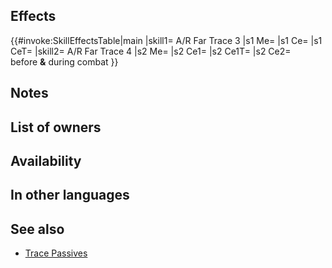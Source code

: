 {{Passive
|name=A/R Far Trace
|type=B
|exclusive=0
|canUseMove={{MoveList|Cavalry,Flying}}
|canUseWeapon={{WeaponList|Ranged}}
|timingID=1
|abilityID=97
|randomTimestamp=2021-07-21T07:00:00Z
|properties=random_inherit_base,random_owner
|1name=A/R Far Trace 1
|alt1name=A R Far Trace 1
|1tagid=SID_攻撃魔防の遠影1
|1effect=Enables【Canto (Rem.)】.<br><br>Inflicts Atk/Res-1 on foe during combat.<br><br>【Canto (Rem.)】<br>After an attack, Assist skill, or structure destruction, unit can move spaces = any movement not already used that turn. (If unit used a movement skill that warped them, its remaining movement is 0.)<br><br>(Unit moves according to movement type. Once per turn. Cannot attack or assist. Only highest value applied. Does not stack. After moving, if a skill that grants another action would be triggered (like with Galeforce), Canto will trigger after the granted action. Unit's base movement has no effect on movement granted. Cannot warp (using skills like Wings of Mercy) a distance greater than unit would be able to move with normal Canto movement.)
|1required=-
|1cost=60
|1promotionRarity=4
|1promotionTier=1
|intID1=2619
|sort1=37530
|value1=2
|randomMinLv1=21
|randomMaxLv1=30
|2name=A/R Far Trace 2
|alt2name=A R Far Trace 2
|2tagid=SID_攻撃魔防の遠影2
|2effect=Enables【Canto (Rem.)】.<br><br>Inflicts Atk/Res-2 on foe during combat.<br><br>【Canto (Rem.)】<br>After an attack, Assist skill, or structure destruction, unit can move spaces = any movement not already used that turn. (If unit used a movement skill that warped them, its remaining movement is 0.)<br><br>(Unit moves according to movement type. Once per turn. Cannot attack or assist. Only highest value applied. Does not stack. After moving, if a skill that grants another action would be triggered (like with Galeforce), Canto will trigger after the granted action. Unit's base movement has no effect on movement granted. Cannot warp (using skills like Wings of Mercy) a distance greater than unit would be able to move with normal Canto movement.)
|2required=A/R Far Trace 1
|2cost=120
|2promotionRarity=5
|2promotionTier=1
|intID2=2620
|sort2=37531
|value2=4
|randomMinLv2=26
|randomMaxLv2=35
|3name=A/R Far Trace 3
|alt3name=A R Far Trace 3
|3tagid=SID_攻撃魔防の遠影3
|3effect=Enables【Canto (Rem.)】.<br><br>Inflicts Atk/Res-3 on foe during combat.<br><br>【Canto (Rem.)】<br>After an attack, Assist skill, or structure destruction, unit can move spaces = any movement not already used that turn. (If unit used a movement skill that warped them, its remaining movement is 0.)<br><br>(Unit moves according to movement type. Once per turn. Cannot attack or assist. Only highest value applied. Does not stack. After moving, if a skill that grants another action would be triggered (like with Galeforce), Canto will trigger after the granted action. Unit's base movement has no effect on movement granted. Cannot warp (using skills like Wings of Mercy) a distance greater than unit would be able to move with normal Canto movement.)
|3required=A/R Far Trace 2
|3cost=240
|3next=-
|4name=A/R Far Trace 4
|alt4name=A R Far Trace 4
|4tagid=SID_攻撃魔防の遠影4
|4effect=Enables【Canto (Rem.; Min １)】.<br><br>Inflicts Atk/Res-4 on foe during combat and unit deals +7 damage, including when dealing damage with a Special triggered before combat.<br><br>【Canto (Rem.; Min １)】<br>After an attack, Assist skill, or structure destruction, unit can move spaces = any movement not already used that turn (min. １; if unit used a movement skill that warped them, unit can move １ space(s)).<br><br>(Unit moves according to movement type. Once per turn. Cannot attack or assist. Only highest value applied. Does not stack. After moving, if a skill that grants another action would be triggered (like with Galeforce), Canto will trigger after the granted action. Unit's base movement has no effect on movement granted. Cannot warp (using skills like Wings of Mercy) a distance greater than unit would be able to move with normal Canto movement.)
|4cost=300
|properties4=random_owner
|intID3=2621
|sort3=37532
|value3=6
|randomMinLv3=31
}}
==Effects==
{{#invoke:SkillEffectsTable|main
|skill1={{Si|A/R Far Trace 3}} A/R Far Trace 3
|s1 Me={{Eft|Canto|Rem.}}
|s1 Ce={{Eft|Temporary debuffs|Atk/Res|3}}
|s1 CeT={{Tgt|Foe}}
|skill2={{Si|A/R Far Trace 4}} A/R Far Trace 4
|s2 Me={{Eft|Canto|Rem.; Min 1}}
|s2 Ce1={{Eft|Temporary debuffs|Atk/Res|4}}
|s2 Ce1T={{Tgt|Foe}}
|s2 Ce2={{Eft|Damage boost|7}}<br>before '''&''' during combat
}}
==Notes==
{{Canto|Rem.}}
{{Temporary debuffs}}
{{Canto|Rem.; Min 1|name=A/R Far Trace 4}}
{{FlatDamageBoost|7|name=A/R Far Trace 4}}
==List of owners==
{{Skill Hero List}}
{{NoInheritHeroes}}
==Availability==
{{PassiveFocusList}}
{{PassiveDistributionList}}
{{PassiveCombatManualList}}
==In other languages==
{{OtherLanguages
|english=A/R Far Trace
|japanese=攻撃魔防の遠影
|german=A/R Spur fern
|spanishEU=Rastro lej. A/R
|spanishLA=Rastro lej. A/R
|french=Trace dist. A/R
|italian=Scia dist. A/R
|chineseTW=攻擊魔防遠影
|portuguese=Rastro l. A/R
}}
==See also==
{{See also skills|cond=(Description LIKE '%Canto _Rem.%Min %') AND Exclusive='1'}}
* [[Trace Passives]]
{{Passives Navbox|B}}